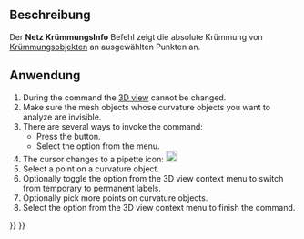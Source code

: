 <languages/>

{{Docnav/de
|[[Mesh_EvaluateFacet/de|AuswertenFacette]]
|[[Mesh_EvaluateSolid/de|AuswertenFestkörper]]
|[[Mesh_Workbench/de|Netz]]
|IconL=Mesh_EvaluateFacet.svg
|IconR=Mesh_EvaluateSolid.svg
|IconC=Workbench_Mesh.svg
}}

{{GuiCommand/de
|Name=Mesh CurvatureInfo
|Name/de=Netz KrümmungInfo
|MenuLocation=Netze → Analyse → Krümmungsinfo
|Workbenches=[[Mesh_Workbench/de|Netz]]
|SeeAlso=[[Mesh_VertexCurvature/de|Netz KnotenKrümmung]]
}}

<span id="Description"></span>
==Beschreibung==

Der '''Netz KrümmungsInfo''' Befehl zeigt die absolute Krümmung von [[Mesh_VertexCurvature/de|Krümmungsobjekte]]n an ausgewählten Punkten an.

<span id="Usage"></span>
==Anwendung==

# During the command the [[3D_view|3D view]] cannot be changed.
# Make sure the mesh objects whose curvature objects you want to analyze are invisible.
# There are several ways to invoke the command:
#* Press the {{Button|[[Image:Mesh_CurvatureInfo.svg|16px]] [[Mesh_CurvatureInfo|Curvature info]]}} button.
#* Select the {{MenuCommand|Meshes → Analyze → [[Image:Mesh_CurvatureInfo.svg|16px]] Curvature info}} option from the menu.
# The cursor changes to a pipette icon: [[Image:Mesh_EvaluateFacet.svg|20px]]
# Select a point on a curvature object.
# Optionally toggle the {{MenuCommand|Annotation}} option from the 3D view context menu to switch from temporary to permanent labels.
# Optionally pick more points on curvature objects.
# Select the {{MenuCommand|Leave info mode}} option from the 3D view context menu to finish the command.


{{Docnav/de
|[[Mesh_EvaluateFacet/de|AuswertenFacette]]
|[[Mesh_EvaluateSolid/de|AuswertenFestkörper]]
|[[Mesh_Workbench/de|Netz]]
|IconL=Mesh_EvaluateFacet.svg
|IconR=Mesh_EvaluateSolid.svg
|IconC=Workbench_Mesh.svg
}}

{{Mesh Tools navi{{#translation:}}}}
{{Userdocnavi{{#translation:}}}}
{{clear}}